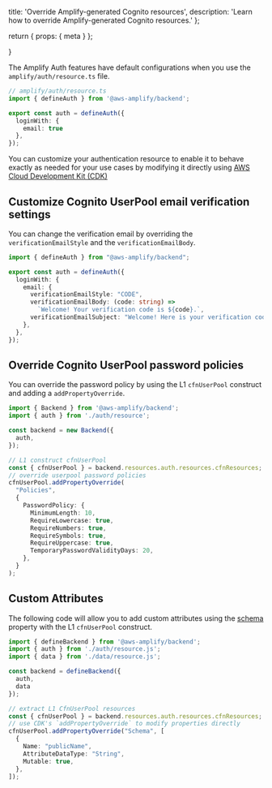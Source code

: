   title: 'Override Amplify-generated Cognito resources',
  description: 'Learn how to override Amplify-generated Cognito resources.'
};

  return {
    props: {
      meta
    }
  };

}

The Amplify Auth features have default configurations when you use the `amplify/auth/resource.ts` file.

```ts title="amplify/auth/resource.ts"
// amplify/auth/resource.ts
import { defineAuth } from '@aws-amplify/backend';

export const auth = defineAuth({
  loginWith: {
    email: true
  },
});
```

You can customize your authentication resource to enable it to behave exactly as needed for your use cases by modifying it directly using [AWS Cloud Development Kit (CDK)](https://aws.amazon.com/cdk/)

## Customize Cognito UserPool email verification settings

You can change the verification email by overriding the `verificationEmailStyle` and the `verificationEmailBody`.

```ts title="amplify/auth/resource.ts"
import { defineAuth } from "@aws-amplify/backend";

export const auth = defineAuth({
  loginWith: {
    email: {
      verificationEmailStyle: "CODE",
      verificationEmailBody: (code: string) =>
        `Welcome! Your verification code is ${code}.`,
      verificationEmailSubject: "Welcome! Here is your verification code",
    },
  },
});
```

## Override Cognito UserPool password policies

You can override the password policy by using the L1 `cfnUserPool` construct and adding a `addPropertyOverride`.

```ts title="amplify/backend.ts"
import { Backend } from '@aws-amplify/backend';
import { auth } from './auth/resource';

const backend = new Backend({
  auth,
});

// L1 construct cfnUserPool
const { cfnUserPool } = backend.resources.auth.resources.cfnResources;
// override userpool password policies
cfnUserPool.addPropertyOverride(
  "Policies",
  {
    PasswordPolicy: {
      MinimumLength: 10,
      RequireLowercase: true,
      RequireNumbers: true,
      RequireSymbols: true,
      RequireUppercase: true,
      TemporaryPasswordValidityDays: 20,
    },
  }
);
```

## Custom Attributes

The following code will allow you to add custom attributes using the [schema](https://docs.aws.amazon.com/cdk/api/v1/docs/@aws-cdk_aws-cognito.CfnUserPool.html#schema) property with the L1 `cfnUserPool` construct.

```ts title="amplify/backend.ts"
import { defineBackend } from '@aws-amplify/backend';
import { auth } from './auth/resource.js';
import { data } from './data/resource.js';

const backend = defineBackend({
  auth,
  data
});

// extract L1 CfnUserPool resources
const { cfnUserPool } = backend.resources.auth.resources.cfnResources;
// use CDK's `addPropertyOverride` to modify properties directly
cfnUserPool.addPropertyOverride("Schema", [
  {
    Name: "publicName",
    AttributeDataType: "String",
    Mutable: true,
  },
]);
```
